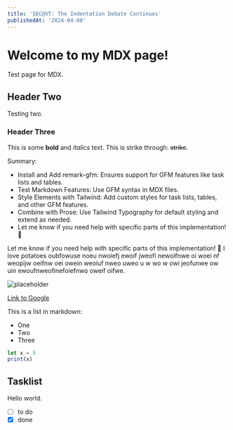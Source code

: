 ```yaml
---
title: 'SEC@VT: The Indentation Debate Continues'
publishedAt: '2024-04-08'
---
```


# Welcome to my MDX page!

Test page for MDX.

## Header Two

Testing two.

### Header Three

This is some **bold** and _italics_ text. This is strike through: ~~strike~~.

Summary:

- Install and Add remark-gfm: Ensures support for GFM features like task lists and tables.
- Test Markdown Features: Use GFM syntax in MDX files.
- Style Elements with Tailwind: Add custom styles for task lists, tables, and other GFM features.
- Combine with Prose: Use Tailwind Typography for default styling and extend as needed.
- Let me know if you need help with specific parts of this implementation! 🚀

Let me know if you need help with specific parts of this implementation! 🚀 I love potatoes oubfowuse noeu nwoiefj ewoif jweofi newoifnwe oi woei nf weopijw oeifnw oei owein weoiuf nweo uweo u w wo w owi jeofunwe ow uin ewoufnweofinefoiefnwo oweif oifwe.

<img src="/images/ddk.png" alt="placeholder" width={100} />

[Link to Google](https://www.google.com)

This is a list in markdown:

- One
- Two
- Three

```ts
let x = 5
print(x)
```

## Tasklist

Hello world.

- [ ] to do
- [x] done

